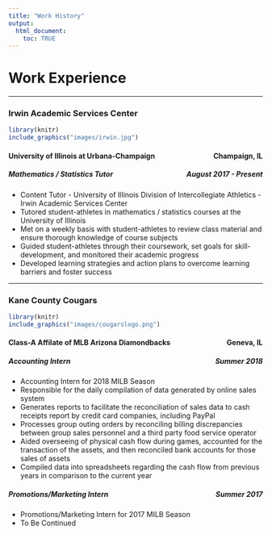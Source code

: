 ```yaml
---
title: "Work History"
output:
  html_document:
    toc: TRUE
---
```


<h1>Work Experience</h1>

<hr />

### Irwin Academic Services Center

```r
library(knitr)
include_graphics("images/irwin.jpg")
```

<h4 style="text-align:left;">
University of Illinois at Urbana-Champaign
<span style="float:right;">Champaign, IL</span>
</h4>

<h5 style="text-align:left;">
Mathematics / Statistics Tutor
<span style="float:right;">August 2017 - Present</span>
</h5>

* Content Tutor - University of Illinois Division of Intercollegiate Athletics - Irwin Academic Services Center
* Tutored student-athletes in mathematics / statistics courses at the University of Illinois
* Met on a weekly basis with student-athletes to review class material and ensure thorough knowledge of course subjects
* Guided student-athletes through their coursework, set goals for skill-development, and monitored their academic progress
* Developed learning strategies and action plans to overcome learning barriers and foster success

<hr />

### Kane County Cougars

```r
library(knitr)
include_graphics("images/cougarslogo.png")
```

<h4 style="text-align:left;">
Class-A Affilate of MLB Arizona Diamondbacks
<span style="float:right;">Geneva, IL</span>
</h4>

<h5 style="text-align:left;">
Accounting Intern
<span style="float:right;">Summer 2018</span>
</h5>

* Accounting Intern for $2018$ MILB Season
* Responsible for the daily compilation of data generated by online sales system
* Generates reports to facilitate the reconciliation of sales data to cash receipts report by credit card companies, including PayPal
* Processes group outing orders by reconciling billing discrepancies between group sales personnel and a third party food service operator
* Aided overseeing of physical cash flow during games, accounted for the transaction of the assets, and then reconciled bank accounts for those sales of assets
* Compiled data into spreadsheets regarding the cash flow from previous years in comparison to the current year

<h5 style="text-align:left;">
Promotions/Marketing Intern
<span style="float:right;">Summer 2017</span>
</h5>

* Promotions/Marketing Intern for $2017$ MILB Season
* To Be Continued

